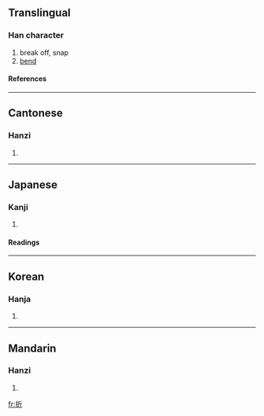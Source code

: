 ==Translingual==
===Han character===
{{Han char|rn=64|rad=手|as=04|sn=7|four=5202<sub>1</sub>|canj=手竹一中 (QHML)}}
# break off, snap
# [[bend]]
====References====
{{Han ref|kx=0422.040|dkj=11890|dj=0770.010|hdz=31838.070|uh=6298|ud=25240|bh=A7E9|bd=42985}}
----
==Cantonese==
===Hanzi===
{{yue-hanzi|jyut=|y=jit3}}
# {{defn|Cantonese}}
----
==Japanese==
===Kanji===
{{ja-kanji|grade=4|rs=手04}}
# {{defn|Japanese}} 
====Readings====
{{ja-readings|on=[[せつ]] (setsu), [[せち]] (sechi)|kun=[[おる]] (oru), [[おれる]] (oreru), [[くじく]] (kujiku)}}
----
==Korean==
===Hanja===
{{ko-hanja|hangeul=[[절]], [[제]]|eumhun=|rv=jeol, je|mr=chŏl, che|y=cel, cey}}
# {{defn|Korean}}
----
==Mandarin==
===Hanzi===
{{cmn-hanzi|pin=[[shé]] (she2), [[zhē]] (zhe1), [[zhé]] (zhe2)|wg=she<sup>2</sup>, che<sup>1</sup>, che<sup>2</sup>}}
# {{defn|Mandarin}}

[[fr:折]]